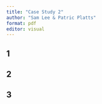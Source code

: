 ```yaml
---
title: "Case Study 2"
author: "Sam Lee & Patric Platts"
format: pdf
editor: visual
---
```


## 1

## 2

## 3